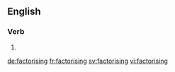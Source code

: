 ==English==

===Verb===
{{head|en}}

# {{present participle of|factorise}}

[[de:factorising]]
[[fr:factorising]]
[[sv:factorising]]
[[vi:factorising]]